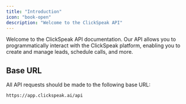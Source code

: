 ```yaml
---
title: "Introduction"
icon: "book-open"
description: "Welcome to the ClickSpeak API"
---
```


Welcome to the ClickSpeak API documentation. Our API allows you to programmatically interact with the ClickSpeak platform, enabling you to create and manage leads, schedule calls, and more.

## Base URL

All API requests should be made to the following base URL:

```
https://app.clickspeak.ai/api
```
